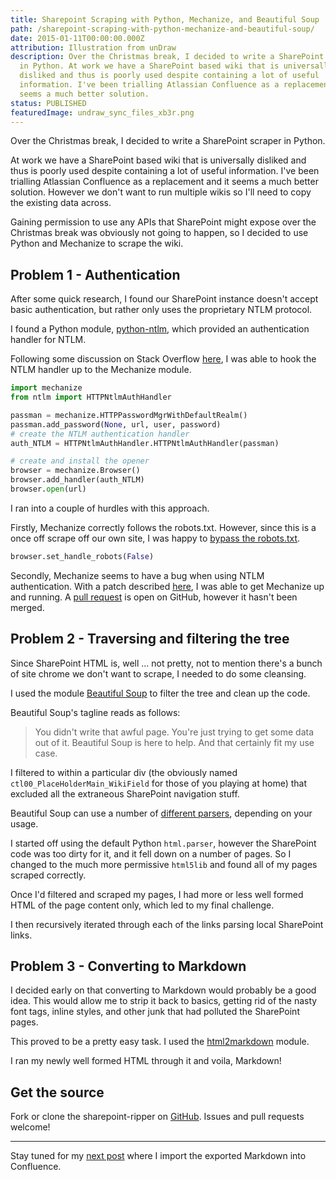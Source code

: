 ```yaml
---
title: Sharepoint Scraping with Python, Mechanize, and Beautiful Soup
path: /sharepoint-scraping-with-python-mechanize-and-beautiful-soup/
date: 2015-01-11T00:00:00.000Z
attribution: Illustration from unDraw
description: Over the Christmas break, I decided to write a SharePoint scraper
  in Python. At work we have a SharePoint based wiki that is universally
  disliked and thus is poorly used despite containing a lot of useful
  information. I've been trialling Atlassian Confluence as a replacement and it
  seems a much better solution.
status: PUBLISHED
featuredImage: undraw_sync_files_xb3r.png
---
```


Over the Christmas break, I decided to write a SharePoint scraper in Python.

At work we have a SharePoint based wiki that is universally disliked and thus is poorly used despite containing a lot of useful information. I've been trialling Atlassian Confluence as a replacement and it seems a much better solution. However we don't want to run multiple wikis so I'll need to copy the existing data across.

Gaining permission to use any APIs that SharePoint might expose over the Christmas break was obviously not going to happen, so I decided to use Python and Mechanize to scrape the wiki.

## Problem 1 - Authentication

After some quick research, I found our SharePoint instance doesn't accept basic authentication, but rather only uses the proprietary NTLM protocol.

I found a Python module, [python-ntlm](https://code.google.com/p/python-ntlm/), which provided an authentication handler for NTLM.

Following some discussion on Stack Overflow [here](http://stackoverflow.com/a/6029776/269297), I was able to hook the NTLM handler up to the Mechanize module.

```python
import mechanize
from ntlm import HTTPNtlmAuthHandler

passman = mechanize.HTTPPasswordMgrWithDefaultRealm()
passman.add_password(None, url, user, password)
# create the NTLM authentication handler
auth_NTLM = HTTPNtlmAuthHandler.HTTPNtlmAuthHandler(passman)

# create and install the opener
browser = mechanize.Browser()
browser.add_handler(auth_NTLM)
browser.open(url)
```

I ran into a couple of hurdles with this approach.

Firstly, Mechanize correctly follows the robots.txt. However, since this is a once off scrape off our own site, I was happy to [bypass the robots.txt](http://stackoverflow.com/questions/2846105/screen-scraping-getting-around-http-error-403-request-disallowed-by-robots-tx).

```python
browser.set_handle_robots(False)
```

Secondly, Mechanize seems to have a bug when using NTLM authentication. With a patch described [here](http://stackoverflow.com/a/14726708/269297), I was able to get Mechanize up and running. A [pull request](https://github.com/jjlee/mechanize/issues/88) is open on GitHub, however it hasn't been merged.

## Problem 2 - Traversing and filtering the tree

Since SharePoint HTML is, well ... not pretty, not to mention there's a bunch of site chrome we don't want to scrape, I needed to do some cleansing.

I used the module [Beautiful Soup](http://www.crummy.com/software/BeautifulSoup/) to filter the tree and clean up the code.

Beautiful Soup's tagline reads as follows:

> You didn't write that awful page. You're just trying to get some data out of it. Beautiful Soup is here to help.
> And that certainly fit my use case.

I filtered to within a particular div (the obviously named `ctl00_PlaceHolderMain_WikiField` for those of you playing at home) that excluded all the extraneous SharePoint navigation stuff.

Beautiful Soup can use a number of [different parsers](http://www.crummy.com/software/BeautifulSoup/bs4/doc/#installing-a-parser), depending on your usage.

I started off using the default Python `html.parser`, however the SharePoint code was too dirty for it, and it fell down on a number of pages. So I changed to the much more permissive `html5lib` and found all of my pages scraped correctly.

Once I'd filtered and scraped my pages, I had more or less well formed HTML of the page content only, which led to my final challenge.

I then recursively iterated through each of the links parsing local SharePoint links.

## Problem 3 - Converting to Markdown

I decided early on that converting to Markdown would probably be a good idea. This would allow me to strip it back to basics, getting rid of the nasty font tags, inline styles, and other junk that had polluted the SharePoint pages.

This proved to be a pretty easy task. I used the [html2markdown](https://github.com/aaronsw/html2text) module.

I ran my newly well formed HTML through it and voila, Markdown!

## Get the source

Fork or clone the sharepoint-ripper on [GitHub](https://github.com/zorfling/sharepoint-ripper). Issues and pull requests welcome!

---

Stay tuned for my [next post](/markdown-to-confluence-with-ruby-and-soap/) where I import the exported Markdown into Confluence.
